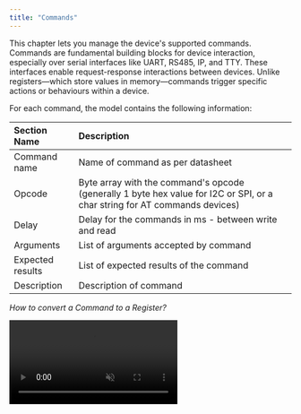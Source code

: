```yaml
---
title: "Commands"
---
```


This chapter lets you manage the device's supported commands. Commands are fundamental building blocks for device interaction, especially over serial interfaces like UART, RS485, IP, and TTY. These interfaces enable request-response interactions between devices. Unlike registers—which store values in memory—commands trigger specific actions or behaviours within a device.

For each command, the model contains the following information:

| Section Name     | Description                                                                                                                |
|:---------------- |:-------------------------------------------------------------------------------------------------------------------------- |
| Command name     | Name of command as per datasheet                                                                                           |
| Opcode           | Byte array with the command's opcode (generally 1 byte hex value for I2C or SPI, or a char string for AT commands devices) |
| Delay            | Delay for the commands in ms - between write and read                                                                      |
| Arguments        | List of arguments accepted by command                                                                                      |
| Expected results | List of expected results of the command                                                                                    |
| Description      | Description of command                                                                                                     |

*How to convert a Command to a Register?*

  <video autoPlay muted loop playsInline className="w-full aspect-video" src="https://embedd.it/img/Command2Register.mp4.mp4" />

Sometimes you may need to convert a command into a register, particularly if data extraction didn't process correctly. To do this, click the "..." menu to the right of the command and select "To registers". This allows you to create a new register based on the command.